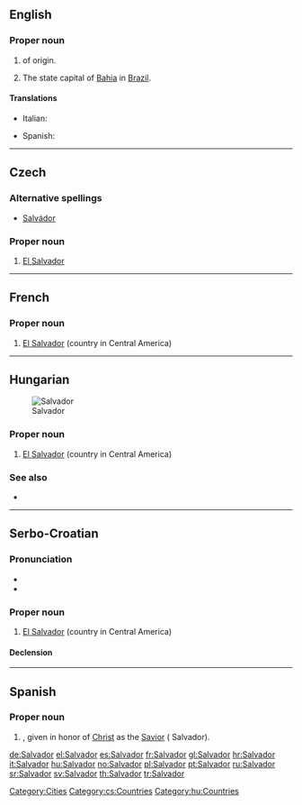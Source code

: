 {{also|salvador}}
==English==

===Proper noun===
{{en-proper-noun}}

# {{given name|male|from=Spanish|}} of {{etyl|es}} origin.
# The state capital of [[Bahia]] in [[Brazil]].

====Translations====
{{trans-top|male given name}}
* Italian: {{t+|it|Salvatore}}
{{trans-mid}}
* Spanish: {{t+|es|Salvador}}
{{trans-bottom}}

[[Category:Cities]]

----

==Czech==

===Alternative spellings===
* [[Salvádor]]

===Proper noun===
{{cs-proper noun|g=m}}

# [[El Salvador]]

[[Category:cs:Countries]]

----

==French==
{{wikipedia|lang=fr}}

===Proper noun===
{{infl|fr|proper noun}}

# [[El Salvador]] (country in Central America)

----

==Hungarian==
[[Image:LocationElSalvador.png|thumb|Salvador]]

===Proper noun===
{{hu-proper noun}}

# [[El Salvador]] (country in Central America)

===See also===
* {{pedialite|lang=hu}}

[[Category:hu:Countries]]

----

==Serbo-Croatian==

===Pronunciation===
* {{IPA|/sǎlʋaːdor/|lang=sh}}
* {{hyphenation|Sal|va|dor}}

===Proper noun===
{{sh-proper-noun|g=m|head=Sàlvādor|r|Салвадор|Са̀лва̄дор}}

# [[El Salvador]] (country in Central America)

====Declension====
{{sh-decl-noun-unc
|Salvador
|Salvadora
|Salvadoru
|Salvador
|Salvadore
|Salvadoru
|Salvadorom
}}

----

==Spanish==

===Proper noun===
{{infl|es|proper noun}}

# {{given name|male|lang=es}}, given in honor of [[Christ]] as the [[Savior]] ( Salvador).

[[de:Salvador]]
[[el:Salvador]]
[[es:Salvador]]
[[fr:Salvador]]
[[gl:Salvador]]
[[hr:Salvador]]
[[it:Salvador]]
[[hu:Salvador]]
[[no:Salvador]]
[[pl:Salvador]]
[[pt:Salvador]]
[[ru:Salvador]]
[[sr:Salvador]]
[[sv:Salvador]]
[[th:Salvador]]
[[tr:Salvador]]